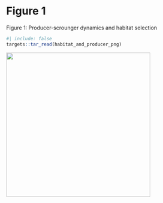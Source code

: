 # Figure 1

\singlespacing
Figure 1: Producer-scrounger dynamics and habitat selection 


```r
#| include: false
targets::tar_read(habitat_and_producer_png)
```


![](../../figures/habitat-and-producer.png){height=4in}

\doublespacing